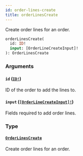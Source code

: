 ```yaml
---
id: order-lines-create
title: orderLinesCreate
---
```


Create order lines for an order.

```graphql
orderLinesCreate(
  id: ID!
  input: [OrderLineCreateInput]!
): OrderLinesCreate

```

### Arguments

#### `id` ([`ID!`](/developer/api-reference/scalars/id))

ID of the order to add the lines to.

#### `input` ([`[OrderLineCreateInput]!`](/developer/api-reference/inputs/order-line-create-input))

Fields required to add order lines.

### Type

#### [`OrderLinesCreate`](/developer/api-reference/objects/order-lines-create)

Create order lines for an order.
